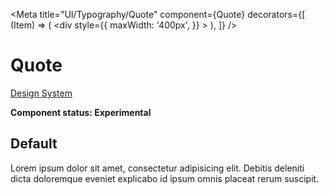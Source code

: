 
<Meta
  title="UI/Typography/Quote"
  component={Quote}
  decorators={[
    (Item) => (
      <div
        style={{
          maxWidth: '400px',
        }}
      >
        <Item />
      </div>
    ),
  ]}
/>

# Quote

[Design System](https://designsystem.amsterdam.nl/7awj1hc9f/p/2516d8-quotehttps://designsystem.amsterdam.nl/7awj1hc9f/p/2516d8-quote)

**Component status: Experimental**

## Default

<Canvas>
  <Story name="Default">
    <Quote>
      Lorem ipsum dolor sit amet, consectetur adipisicing elit. Debitis deleniti
      dicta doloremque eveniet explicabo id ipsum omnis placeat rerum suscipit.
    </Quote>
  </Story>
</Canvas>
